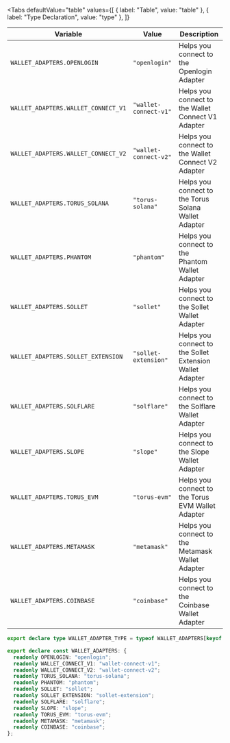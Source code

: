 
<Tabs
  defaultValue="table"
  values={[
    { label: "Table", value: "table" },
    { label: "Type Declaration", value: "type" },
  ]}
>

<TabItem value="table">

| Variable                            | Value                 | Description                                              |
| ----------------------------------- | --------------------- | -------------------------------------------------------- |
| `WALLET_ADAPTERS.OPENLOGIN`         | `"openlogin"`         | Helps you connect to the Openlogin Adapter               |
| `WALLET_ADAPTERS.WALLET_CONNECT_V1` | `"wallet-connect-v1"` | Helps you connect to the Wallet Connect V1 Adapter       |
| `WALLET_ADAPTERS.WALLET_CONNECT_V2` | `"wallet-connect-v2"` | Helps you connect to the Wallet Connect V2 Adapter       |
| `WALLET_ADAPTERS.TORUS_SOLANA`      | `"torus-solana"`      | Helps you connect to the Torus Solana Wallet Adapter     |
| `WALLET_ADAPTERS.PHANTOM`           | `"phantom"`           | Helps you connect to the Phantom Wallet Adapter          |
| `WALLET_ADAPTERS.SOLLET`            | `"sollet"`            | Helps you connect to the Sollet Wallet Adapter           |
| `WALLET_ADAPTERS.SOLLET_EXTENSION`  | `"sollet-extension"`  | Helps you connect to the Sollet Extension Wallet Adapter |
| `WALLET_ADAPTERS.SOLFLARE`          | `"solflare"`          | Helps you connect to the Solflare Wallet Adapter         |
| `WALLET_ADAPTERS.SLOPE`             | `"slope"`             | Helps you connect to the Slope Wallet Adapter            |
| `WALLET_ADAPTERS.TORUS_EVM`         | `"torus-evm"`         | Helps you connect to the Torus EVM Wallet Adapter        |
| `WALLET_ADAPTERS.METAMASK`          | `"metamask"`          | Helps you connect to the Metamask Wallet Adapter         |
| `WALLET_ADAPTERS.COINBASE`          | `"coinbase"`          | Helps you connect to the Coinbase Wallet Adapter         |

</TabItem>

<TabItem value="type">

```ts
export declare type WALLET_ADAPTER_TYPE = typeof WALLET_ADAPTERS[keyof typeof WALLET_ADAPTERS];

export declare const WALLET_ADAPTERS: {
  readonly OPENLOGIN: "openlogin";
  readonly WALLET_CONNECT_V1: "wallet-connect-v1";
  readonly WALLET_CONNECT_V2: "wallet-connect-v2";
  readonly TORUS_SOLANA: "torus-solana";
  readonly PHANTOM: "phantom";
  readonly SOLLET: "sollet";
  readonly SOLLET_EXTENSION: "sollet-extension";
  readonly SOLFLARE: "solflare";
  readonly SLOPE: "slope";
  readonly TORUS_EVM: "torus-evm";
  readonly METAMASK: "metamask";
  readonly COINBASE: "coinbase";
};
```

</TabItem>

</Tabs>
